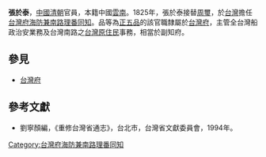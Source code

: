 '''張於泰'''，[[中國|中國]][[清朝|清朝]]官員，本籍中國[[雲南|雲南]]。1825年，張於泰接替[[周璽|周璽]]，於[[台灣|台灣]]擔任[[台灣府海防兼南路理番同知|台灣府海防兼南路理番同知]]。品等為[[正五品|正五品]]的該官職隸屬於[[台灣府|台灣府]]，主管全台灣船政治安業務及台灣南路之[[台灣原住民|台灣原住民]]事務，相當於副知府。
{{start box}}
{{s-before|[[周璽|周璽]]}}
{{s-title|[[台灣府海防兼南路理番同知|台灣府海防兼南路理番同知]]|1825年上任}}
{{s-after|[[吕志恒_(台湾知府)|呂志恆]]}}
{{end box}}

==參見==
*[[台灣府|台灣府]]

==參考文獻==
*劉寧顏編，《重修台灣省通志》，台北市，台灣省文獻委員會，1994年。

[[Category:台灣府海防兼南路理番同知|Category:台灣府海防兼南路理番同知]]